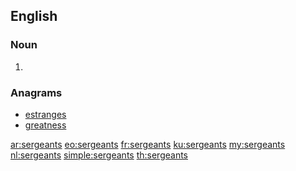 ==English==

===Noun===
{{head|en|noun plural form}}

# {{plural of|sergeant|lang=en}}

===Anagrams===
* [[estranges#English|estranges]]
* [[greatness#English|greatness]]

[[ar:sergeants]]
[[eo:sergeants]]
[[fr:sergeants]]
[[ku:sergeants]]
[[my:sergeants]]
[[nl:sergeants]]
[[simple:sergeants]]
[[th:sergeants]]